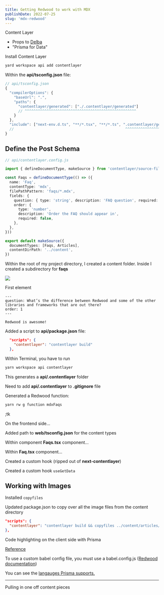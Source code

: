 ```yaml
---
title: Getting Redwood to work with MDX
publishDate: 2022-07-25
slug: 'mdx-redwood'
---
```


Content Layer
* Props to [Delba](https://delba.dev/blog/next-blog-structured-mdx-content-with-contentlayer#blog-post-list-page)
* "Prisma for Data"

Install Content Layer
```bash
yard workspace api add contentlayer
```

Within the **api/tsconfig.json** file:

```ts
// api/tsconfig.json
{
  "compilerOptions": {
    "baseUrl": ".",
    "paths": {
      "contentlayer/generated": ["./.contentlayer/generated"]
      // ^^^^^^^^^^^^^^^^^^^^^^^^^^^^^^^^^^^^^^^^^^^^^^^^^^^
    }
  },
  "include": ["next-env.d.ts", "**/*.tsx", "**/*.ts", ".contentlayer/generated"]
  //                                                   ^^^^^^^^^^^^^^^^^^^^^^^^^
}
```

## Define the Post Schema
```ts
// api/contentlayer.config.js

import { defineDocumentType, makeSource } from 'contentlayer/source-files'

const Faqs = defineDocumentType(() => ({
  name: 'Faq',
  contentType: 'mdx',
  filePathPattern: 'faqs/*.mdx',
  fields: {
    question: { type: 'string', description: 'FAQ question', required: true },
    order: {
      type: 'number',
      description: 'Order the FAQ should appear in',
      required: false,
    },
  },
}))

export default makeSource({
  documentTypes: [Faqs, Articles],
  contentDirPath: '../content',
})
```

Within the root of my project directory, I created a content folder. Inside I created a subdirectory for **faqs**

![](/images/content/articles/002__mdx/faqs.png)

First element

```markup
---
question: What’s the difference between Redwood and some of the other libraries and frameworks that are out there?
order: 1
---

Redwood is awesome!

```

Added a script to **api/package.json** file:

```json
  "scripts": {
    "contentlayer": "contentlayer build"
  },
```

Within Terminal, you have to run

```bash
yarn workspace api contentlayer
```

This generates a **api/.contentlayer** folder

Need to add **api/.contentlayer** to **.gitignore** file

Generated a Redwood function:

```bash
yarn rw g function mdxFaqs
```

;tk

On the frontend side...

Added path to **web/tsconfig.json** for the content types

Within component **Faqs.tsx** component...


Within **Faq.tsx** component...


Created a custom hook (ripped out of **next-contentlayer**)

Created a custom hook `useGetData`

## Working with Images
Installed `copyfiles`

Updated package.json to copy over all the image files from the content directory

```json
"scripts": {
  "contentlayer": "contentlayer build && copyfiles ../content/articles/**/images/* ../web/public/images/content"
},
```

Code highlighting on the client side with Prisma

[Reference](https://hackernoon.com/using-prismjs-as-a-syntax-highlighter-in-react)

To use a custom babel config file, you must use a babel.config.js ([Redwood documentation](https://redwoodjs.com/docs/project-configuration-dev-test-build))

You can see the [langauges Prisma supports.](https://prismjs.com/#basic-usage)

---

Pulling in one off content pieces
